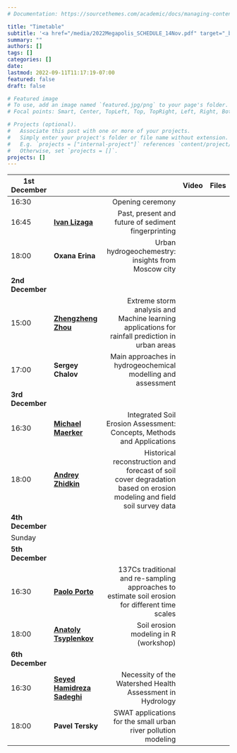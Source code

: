 ```yaml
---
# Documentation: https://sourcethemes.com/academic/docs/managing-content/

title: "Timetable"
subtitle: '<a href="/media/2022Megapolis_SCHEDULE_14Nov.pdf" target="_blank" rel="noopener"><i class="fas fa-download"></i> Download .pdf version </a> <br> <i class="fas fa-clock"></i> Moscow time'
summary: ""
authors: []
tags: []
categories: []
date: 
lastmod: 2022-09-11T11:17:19-07:00
featured: false
draft: false

# Featured image
# To use, add an image named `featured.jpg/png` to your page's folder.
# Focal points: Smart, Center, TopLeft, Top, TopRight, Left, Right, BottomLeft, Bottom, BottomRight.

# Projects (optional).
#   Associate this post with one or more of your projects.
#   Simply enter your project's folder or file name without extension.
#   E.g. `projects = ["internal-project"]` references `content/project/deep-learning/index.md`.
#   Otherwise, set `projects = []`.
projects: []
---
```



| 1st December |||Video|Files|
|----------|:-------------|------------------:|--:|--:|
| 16:30 |    |  Opening ceremony|||
| 16:45 |  **[Ivan Lizaga](/authors/lizaga/)**  |  Past, present and future of sediment fingerprinting| **[<i class="fab fa-youtube"></i>](https://youtu.be/0dIsyDPPoV4)** | **[<i class="fab fa-google-drive"></i>](https://drive.google.com/drive/folders/1gyxX8SfYSV58EMgB5DbezA6cXNSZfw7y?usp=sharing)** |
| 18:00 |  **Oxana Erina**  | Urban hydrogeochemestry: insights from Moscow city |||
| **2nd December** |
| 15:00 |  **[Zhengzheng Zhou](/authors/zhou/)**  |  Extreme storm analysis and Machine learning applications for rainfall prediction in urban areas| **[<i class="fab fa-youtube"></i>](https://youtu.be/9c9rpPnLgMk)** | **<i class="fas fa-file-pdf"></i>** |
| 17:00 |  **Sergey Chalov**  | Main approaches in hydrogeochemical modelling and assessment | | |
| **3rd December** |
| 16:30 |  **[Michael Maerker](/authors/maerker/)**  |  Integrated Soil Erosion Assessment: Concepts, Methods and Applications| **[<i class="fab fa-youtube"></i>](https://youtu.be/asvJ60z0xNY)** | **<i class="fas fa-file-pdf"></i>** |
| 18:00 |  **[Andrey Zhidkin](/authors/zhidkin/)**  |  Historical reconstruction and forecast of soil cover degradation based on erosion modeling and field soil survey data| **[<i class="fab fa-youtube"></i>](https://youtu.be/asvJ60z0xNY)** | **<i class="fas fa-file-pdf"></i>** |
| **4th December** |
|Sunday|||
| **5th December** |
| 16:30 |  **[Paolo Porto](/authors/porto/)**  | 137Cs traditional and re-sampling approaches to estimate soil erosion for different time scales| **[<i class="fab fa-youtube"></i>](https://youtu.be/B2ian7Gmodc)** | **<i class="fas fa-file-pdf"></i>** |
| 18:00 |  **[Anatoly Tsyplenkov](/authors/tsyplenkov/)**  | Soil erosion modeling in R (workshop)| **[<i class="fab fa-youtube"></i>](https://youtu.be/B2ian7Gmodc)** | **[<i class="fas fa-file-powerpoint"></i>](/media/rusler_overview.pdf)** |
| **6th December** |
| 16:30 |  **[Seyed Hamidreza Sadeghi](/authors/sadeghi/)**  |  Necessity of the Watershed Health Assessment in Hydrology| **[<i class="fab fa-youtube"></i>](https://youtu.be/APXqWAVuunU)** | **<i class="fas fa-file-pdf"></i>** |
| 18:00 |  **Pavel Tersky**  | SWAT applications for the small urban river pollution modeling |  |  |
